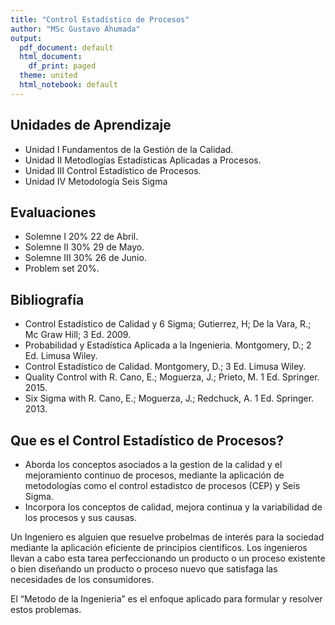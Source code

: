 ```yaml
---
title: "Control Estadístico de Procesos"
author: "MSc Gustavo Ahumada"
output:
  pdf_document: default
  html_document:
    df_print: paged
  theme: united
  html_notebook: default
---
```


## Unidades de Aprendizaje

- Unidad I Fundamentos de la Gestión de la Calidad.
- Unidad II Metodlogías Estadísticas Aplicadas a Procesos.
- Unidad III Control Estadístico de Procesos.
- Unidad IV Metodología Seis Sigma


## Evaluaciones 
- Solemne I $20\%$ 22 de Abril.
- Solemne II $30\%$ 29 de Mayo.
- Solemne III $30\%$ 26 de Junio.
- Problem set $20\%$.

## Bibliografía
- Control Estadístico de Calidad y 6 Sigma; Gutierrez, H; De la Vara, R.; Mc Graw Hill; 3 Ed. 2009.
- Probabilidad y Estadística Aplicada a la Ingenieria. Montgomery, D.; 2 Ed. Limusa Wiley.
- Control Estadístico de Calidad. Montgomery, D.; 3 Ed. Limusa Wiley.
- Quality Control with R. Cano, E.; Moguerza, J.; Prieto, M. 1 Ed. Springer. 2015.
- Six Sigma with R. Cano, E.; Moguerza, J.; Redchuck, A. 1 Ed. Springer. 2013.

<P style="page-break-before: always">
\newpage

## Que es el Control Estadístico de Procesos?

- Aborda los conceptos asociados a la gestion de la calidad y el mejoramiento continuo de procesos, mediante la aplicación de metodologías como el control estadistco de procesos (CEP) y Seis Sigma.
- Incorpora los conceptos de calidad, mejora continua y la variabilidad de los procesos y sus causas.


Un Ingeniero es alguien que resuelve probelmas de interés para la sociedad mediante la aplicación eficiente de principios cientificos. Los ingenieros llevan a cabo esta tarea perfeccionando un producto o un proceso existente o bien diseñando un producto o proceso nuevo que satisfaga las necesidades de los consumidores.

El "Metodo de la Ingenieria" es el enfoque aplicado para formular y resolver estos problemas.




